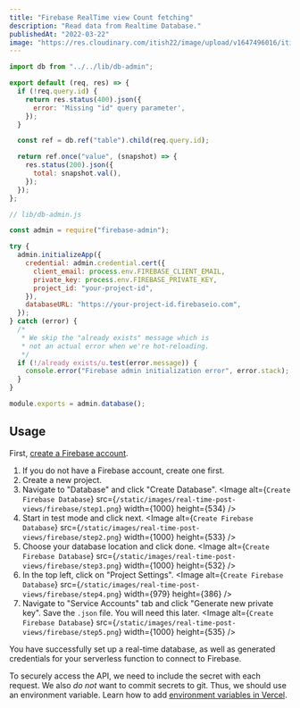 ```yaml
---
title: "Firebase RealTime view Count fetching"
description: "Read data from Realtime Database."
publishedAt: "2022-03-22"
image: "https://res.cloudinary.com/itish22/image/upload/v1647496016/itishprasad/blogImage/chart_giflan.webp"
---
```


```js
import db from "../../lib/db-admin";

export default (req, res) => {
  if (!req.query.id) {
    return res.status(400).json({
      error: 'Missing "id" query parameter',
    });
  }

  const ref = db.ref("table").child(req.query.id);

  return ref.once("value", (snapshot) => {
    res.status(200).json({
      total: snapshot.val(),
    });
  });
};
```

```js
// lib/db-admin.js

const admin = require("firebase-admin");

try {
  admin.initializeApp({
    credential: admin.credential.cert({
      client_email: process.env.FIREBASE_CLIENT_EMAIL,
      private_key: process.env.FIREBASE_PRIVATE_KEY,
      project_id: "your-project-id",
    }),
    databaseURL: "https://your-project-id.firebaseio.com",
  });
} catch (error) {
  /*
   * We skip the "already exists" message which is
   * not an actual error when we're hot-reloading.
   */
  if (!/already exists/u.test(error.message)) {
    console.error("Firebase admin initialization error", error.stack);
  }
}

module.exports = admin.database();
```

## Usage

First, [create a Firebase account](https://firebase.com).

1.  If you do not have a Firebase account, create one first.
2.  Create a new project.
3.  Navigate to "Database" and click "Create Database".
    <Image
      alt={`Create Firebase Database`}
      src={`/static/images/real-time-post-views/firebase/step1.png`}
      width={1000}
      height={534}
    />
4.  Start in test mode and click next.
    <Image
      alt={`Create Firebase Database`}
      src={`/static/images/real-time-post-views/firebase/step2.png`}
      width={1000}
      height={533}
    />
5.  Choose your database location and click done.
    <Image
      alt={`Create Firebase Database`}
      src={`/static/images/real-time-post-views/firebase/step3.png`}
      width={1000}
      height={532}
    />
6.  In the top left, click on "Project Settings".
    <Image
      alt={`Create Firebase Database`}
      src={`/static/images/real-time-post-views/firebase/step4.png`}
      width={979}
      height={386}
    />
7.  Navigate to "Service Accounts" tab and click "Generate new private key". Save the `.json` file. You will need this later.
    <Image
      alt={`Create Firebase Database`}
      src={`/static/images/real-time-post-views/firebase/step5.png`}
      width={1000}
      height={535}
    />

You have successfully set up a real-time database, as well as generated credentials for your serverless function to connect to Firebase.

To securely access the API, we need to include the secret with each request.
We also _do not_ want to commit secrets to git. Thus, we should use an environment variable.
Learn how to add [environment variables in Vercel](https://vercel.com/docs/environment-variables).

